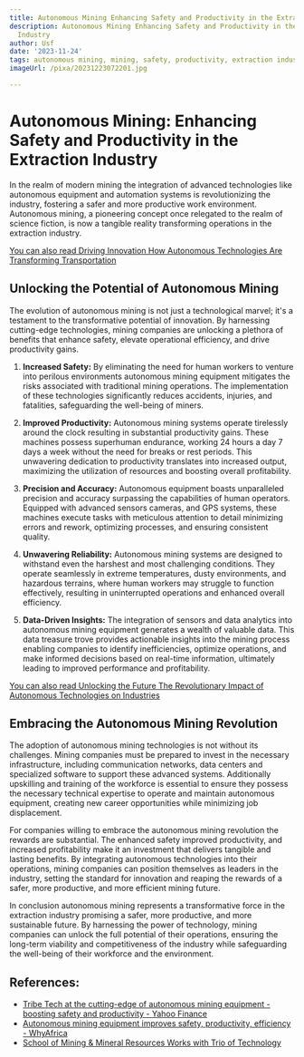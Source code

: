 ```yaml
---
title: Autonomous Mining Enhancing Safety and Productivity in the Extraction Industry
description: Autonomous Mining Enhancing Safety and Productivity in the Extraction
  Industry
author: Usf
date: '2023-11-24'
tags: autonomous mining, mining, safety, productivity, extraction industry
imageUrl: /pixa/20231223072201.jpg

---
```

# Autonomous Mining:  Enhancing Safety and Productivity in the Extraction Industry

In the realm of  modern mining the integration of  advanced  technologies like autonomous equipment and automation systems is revolutionizing the industry, fostering a safer and more  productive  work environment. Autonomous mining, a pioneering concept once relegated to the realm of science fiction, is now a tangible reality transforming operations in the extraction industry.

[You can also read Driving Innovation How  Autonomous Technologies Are Transforming  Transportation](Driving%20Innovation%20How%20Autonomous%20Technologies%20Are%20Transforming%20Transportation)


## Unlocking the Potential of Autonomous Mining

The evolution  of autonomous mining is not just a technological marvel; it's a testament to the transformative potential of innovation. By harnessing cutting-edge technologies, mining companies are unlocking a  plethora of benefits that enhance safety, elevate operational efficiency, and drive productivity gains.

1. **Increased Safety:** By eliminating the need for human workers to  venture into perilous environments autonomous  mining equipment mitigates the risks associated with traditional mining operations. The implementation of these technologies significantly reduces accidents, injuries, and fatalities, safeguarding the well-being of miners.

2.  **Improved Productivity:** Autonomous mining systems operate tirelessly around the  clock resulting in substantial productivity gains. These machines possess superhuman  endurance, working 24  hours a day 7 days  a week without the need for breaks or  rest periods. This unwavering dedication to productivity translates  into increased output, maximizing the utilization of resources and  boosting overall profitability.

3. **Precision and Accuracy:** Autonomous equipment boasts unparalleled precision and accuracy surpassing  the capabilities of human operators. Equipped with advanced sensors cameras, and GPS systems, these machines execute tasks with  meticulous attention to detail minimizing  errors and rework, optimizing processes, and ensuring consistent quality.

4. **Unwavering Reliability:**  Autonomous mining systems are designed to withstand even the harshest and most challenging conditions.  They operate seamlessly  in extreme temperatures, dusty environments, and hazardous terrains,  where human workers may  struggle to function  effectively, resulting in uninterrupted operations and enhanced overall  efficiency.

5. **Data-Driven Insights:** The integration of sensors and data  analytics into autonomous mining equipment generates a wealth of valuable data. This data treasure trove provides actionable  insights into the mining process enabling companies to identify inefficiencies, optimize operations, and make informed decisions based on real-time information, ultimately leading to improved  performance and profitability.

[You  can also read Unlocking the Future  The Revolutionary Impact of Autonomous Technologies on Industries](Unlocking%20the%20Future%20The%20Revolutionary%20Impact%20of%20Autonomous%20Technologies%20on%20Industries)


## Embracing the Autonomous Mining Revolution

The adoption  of autonomous mining technologies is not without its challenges. Mining companies must be prepared  to invest in  the necessary infrastructure, including  communication networks, data centers and specialized software to support these advanced  systems. Additionally upskilling and training of the workforce  is essential to ensure they possess  the necessary technical expertise to operate  and maintain autonomous equipment, creating new career opportunities while minimizing job  displacement.

For companies willing to embrace the autonomous mining revolution the rewards are substantial. The enhanced safety  improved productivity, and increased profitability make it an investment that delivers tangible and lasting benefits. By integrating autonomous technologies into their  operations, mining companies can position themselves as leaders in the industry, setting the standard for  innovation and reaping the  rewards  of a safer,  more  productive, and more efficient mining future.

In conclusion autonomous mining represents a transformative force  in the extraction industry promising a safer, more productive, and more sustainable future. By harnessing  the power of technology, mining companies can unlock the full potential of their operations, ensuring the long-term viability  and competitiveness of the industry while safeguarding  the well-being of their workforce and the environment.

## References:
- [Tribe Tech at the cutting-edge of autonomous mining equipment - boosting safety and productivity - Yahoo Finance](https://finance.yahoo.com/news/tribe-tech-cutting-edge-autonomous-124127932.html)
- [Autonomous mining equipment improves safety, productivity, efficiency - WhyAfrica](https://www.whyafrica.co.za/autonomous-mining-equipment-improves-safety-productivity-efficiency/)
- [School of Mining & Mineral Resources Works with Trio of Technology](https://mge.engineering.arizona.edu/news-events/school-mining-mineral-resources-works-trio-technology)
